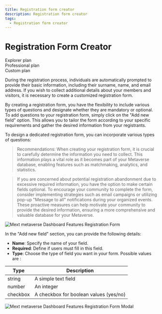 ```yaml
---
title: Registration form creator
description: Registration form creator
tags:
  - Registration form creator
---
```


# Registration Form Creator

<div class="flex-row">
  <div class="plan">Explorer plan</div>
  <div class="plan">Professional plan</div>
  <div class="plan">Custom plan</div>
</div>

During the registration process, individuals are automatically prompted to provide their basic information, including their surname, name, and email address. If you wish to collect additional details about your members and visitors, it is necessary to create a customized registration form.

By creating a registration form, you have the flexibility to include various types of questions and designate whether they are mandatory or optional. To add questions to your registration form, simply click on the "Add new field" option. This allows
you to tailor the form according to your specific requirements and gather the desired information from your registrants.

To design a dedicated registration form, you can incorporate various types of questions:

     

        

> Recommendations: When creating your registration form, it is crucial to carefully determine the information you need to collect. This information plays a vital role as it becomes part of your Metaverse database, enabling features such as matchmaking, analytics, and statistics.

> If you are concerned about potential registration abandonment due to excessive required information, you have the option to make certain fields optional. To encourage your community to complete the form, consider implementing strategies such as email campaigns or utilizing pop-up "Message to all" notifications during your organized events. These proactive measures can help motivate your community to provide the desired information, ensuring a more comprehensive and valuable database for your Metaverse.

![Mext metaverse Dashboard Features Registration Form](/img/metaverse/registration-page.jpg)

In the "Add new field" section, you can provide the following details:

* **Name**: Specify the name of your field.
* **Required**: Define if users must fill in this field.
* **Type**: Choose the type of field you want in your form. Possible values are :

| Type     | Description                            |
| -------- | -------------------------------------- |
| string   | A simple text field                    |
| number   | An integer                             |
| checkbox | A checkbox for boolean values (yes/no) |

![Mext metaverse Dashboard Features Registration Form Modal](/img/metaverse/registration-page-modal.jpg)
